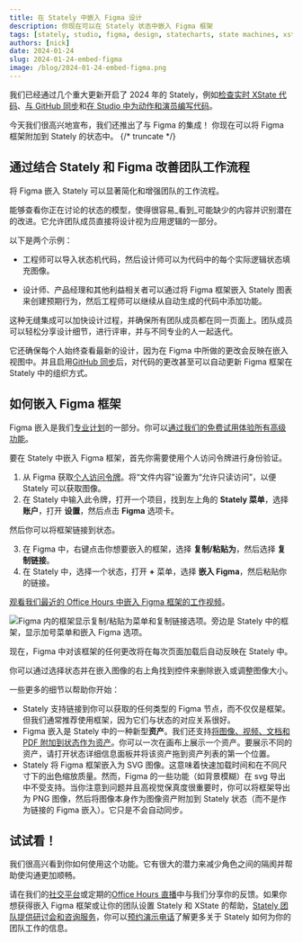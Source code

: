 ```yaml
---
title: 在 Stately 中嵌入 Figma 设计
description: 你现在可以在 Stately 状态中嵌入 Figma 框架
tags: [stately, studio, figma, design, statecharts, state machines, xstate]
authors: [nick]
date: 2024-01-24
slug: 2024-01-24-embed-figma
image: /blog/2024-01-24-embed-figma.png
---
```


我们已经通过几个重大更新开启了 2024 年的 Stately，例如[检查实时 XState 代码](/blog/2024-01-15-stately-inspector)、[与 GitHub 同步](/blog/2024-01-09-introducing-bidirectional-github-sync)和[在 Studio 中为动作和演员编写代码](/blog/2024-01-09-introducing-sources)。

今天我们很高兴地宣布，我们还推出了与 Figma 的集成！
你现在可以将 Figma 框架附加到 Stately 的状态中。
{/* truncate */}


<p>
  <ThemedImage
    alt="三个 Figma 框架显示在音乐播放器的三个 Stately 状态中。ready 状态显示唱片堆叠应用视图，following the openAlbum 事件，viewingAlbum 状态显示 Wild Winds 专辑封面和信息，从 viewingAlbum 状态，有一个 play 事件将你带到 playingAlbum 状态，该状态显示 Wild Winds 专辑的专辑列表和播放器进度条。pause 事件从 playingAlbum 状态返回到 viewingAlbum 状态。"
    sources={{
      light: '/xstate-zh/blog/2024-01-24-embed-figma/figma-light.png',
      dark: '/xstate-zh/blog/2024-01-24-embed-figma/figma-dark.png',
    }}
  />
</p>

## 通过结合 Stately 和 Figma 改善团队工作流程

将 Figma 嵌入 Stately 可以显著简化和增强团队的工作流程。

能够查看你正在讨论的状态的模型，使得很容易_看到_可能缺少的内容并识别潜在的改进。它允许团队成员直接将设计视为应用逻辑的一部分。

以下是两个示例：

- 工程师可以导入状态机代码，然后设计师可以为代码中的每个实际逻辑状态填充图像。

- 设计师、产品经理和其他利益相关者可以通过将 Figma 框架嵌入 Stately 图表来创建预期行为，然后工程师可以继续从自动生成的代码中添加功能。

这种无缝集成可以加快设计过程，并确保所有团队成员都在同一页面上。团队成员可以轻松分享设计细节，进行评审，并与不同专业的人一起迭代。

它还确保每个人始终查看最新的设计，因为在 Figma 中所做的更改会反映在嵌入视图中。并且启用[GitHub 同步](blog/2024-01-09-introducing-bidirectional-github-sync)后，对代码的更改甚至可以自动更新 Figma 框架在 Stately 中的组织方式。

## 如何嵌入 Figma 框架

Figma 嵌入是我们[专业计划](/docs/studio-pro-plan)的一部分。你可以[通过我们的免费试用体验所有高级功能](https://stately.ai/pricing)。

要在 Stately 中嵌入 Figma 框架，首先你需要使用个人访问令牌进行身份验证。

1. 从 Figma 获取[个人访问令牌](https://help.figma.com/hc/en-us/articles/8085703771159-Manage-personal-access-tokens)。将“文件内容”设置为“允许只读访问”，以便 Stately 可以获取图像。
2. 在 Stately 中输入此令牌，打开一个项目，找到左上角的 **Stately 菜单**，选择 **账户**，打开 **设置**，然后点击 **Figma** 选项卡。

然后你可以将框架链接到状态。

3. 在 Figma 中，右键点击你想要嵌入的框架，选择 **复制/粘贴为**，然后选择 **复制链接**。
4. 在 Stately 中，选择一个状态，打开 **+** 菜单，选择 **嵌入 Figma**，然后粘贴你的链接。

[观看我们最近的 Office Hours 中嵌入 Figma 框架的工作视频](https://www.youtube.com/live/c05bOPeinSA?si=qyUlnx7f7_StLDZ_&t=1006)。

![Figma 内的框架显示复制/粘贴为菜单和复制链接选项。旁边是 Stately 中的框架，显示加号菜单和嵌入 Figma 选项。](figmatostately.png)

现在，Figma 中对该框架的任何更改将在每次页面加载后自动反映在 Stately 中。

你可以通过选择状态并在嵌入图像的右上角找到控件来删除嵌入或调整图像大小。

一些更多的细节以帮助你开始：

- Stately 支持链接到你可以获取的任何类型的 Figma 节点，而不仅仅是框架。但我们通常推荐使用框架，因为它们与状态的对应关系很好。
- Figma 嵌入是 Stately 中的一种新型**资产**。我们还支持[将图像、视频、文档和 PDF 附加到状态作为资产](/docs/assets)。你可以一次在画布上展示一个资产。要展示不同的资产，请打开状态详细信息面板并将该资产拖到资产列表的第一个位置。
- Stately 将 Figma 框架嵌入为 SVG 图像。这意味着快速加载时间和在不同尺寸下的出色缩放质量。然而，Figma 的一些功能（如背景模糊）在 svg 导出中不受支持。当你注意到问题并且高视觉保真度很重要时，你可以将框架导出为 PNG 图像，然后将图像本身作为图像资产附加到 Stately 状态（而不是作为链接的 Figma 嵌入）。它只是不会自动同步。

## 试试看！

我们很高兴看到你如何使用这个功能。它有很大的潜力来减少角色之间的隔阂并帮助使沟通更加顺畅。

请在我们的[社交平台](https://discord.stately.ai)或定期的[Office Hours 直播](https://www.youtube.com/watch?v=-Jf9N-EaUx0&list=PLvWgkXBB3dd6PXbSoctwDXjWX-AQrxhds)中与我们分享你的反馈。如果你想获得嵌入 Figma 框架或让你的团队设置 Stately 和 XState 的帮助，[Stately 团队提供研讨会和咨询服务](https://stately.ai/pricing#services)，你可以[预约演示电话](https://calendly.com/d/yc8-3hq-rpc/request-a-demo)了解更多关于 Stately 如何为你的团队工作的信息。
